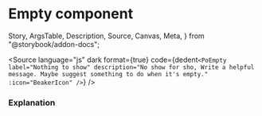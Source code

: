 # Empty component

  Story,
  ArgsTable,
  Description,
  Source,
  Canvas,
  Meta,
} from "@storybook/addon-docs";



<Meta title="Components/Empty" component={PoEmpty} />

<Description of={PoEmpty} />

<Canvas withToolbar>
  <Story id="components-empty--empty" />
</Canvas>

<Source
  language="js"
  dark
  format={true}
  code={dedent`
   <PoEmpty
        label="Nothing to show"
        description="No show for sho, Write a helpful message. Maybe suggest something to do when it's empty."
        :icon="BeakerIcon"
    />
  `}
/>

### Explanation

<ArgsTable of={PoEmpty} />
